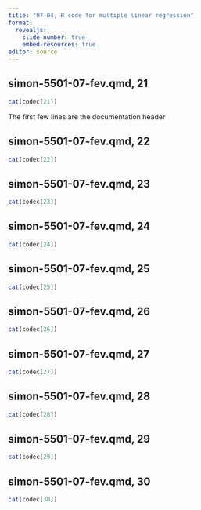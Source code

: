```yaml
---
title: "07-04, R code for multiple linear regression"
format: 
  revealjs:
    slide-number: true
    embed-resources: true
editor: source
---
```


## simon-5501-07-fev.qmd, 21

```r
cat(codec[21])
```

:::notes
The first few lines are the documentation header
:::

## simon-5501-07-fev.qmd, 22

```r
cat(codec[22])
```

## simon-5501-07-fev.qmd, 23

```r
cat(codec[23])
```

## simon-5501-07-fev.qmd, 24

```r
cat(codec[24])
```

## simon-5501-07-fev.qmd, 25

```r
cat(codec[25])
```

## simon-5501-07-fev.qmd, 26

```r
cat(codec[26])
```

## simon-5501-07-fev.qmd, 27

```r
cat(codec[27])
```

## simon-5501-07-fev.qmd, 28

```r
cat(codec[28])
```

## simon-5501-07-fev.qmd, 29

```r
cat(codec[29])
```

## simon-5501-07-fev.qmd, 30

```r
cat(codec[30])
```

